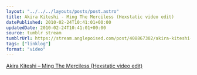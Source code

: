 ```yaml
---
layout: "../../../layouts/posts/post.astro"
title: Akira Kiteshi - Ming The Merciless (Hexstatic video edit)
datePublished: 2010-02-24T10:41:01+00:00
updatedDate: 2010-02-24T10:41:01+00:00
source: tumblr stream
tumblrUrl: https://stream.anglepoised.com/post/408867302/akira-kiteshi-ming-the-merciless-hexstatic
tags: ["linklog"]
format: "video"
---
```



<YouTube id="https://www.youtube.com/watch?v=axinhh3axQE" />

[Akira Kiteshi &#8211; Ming The Merciless (Hexstatic video edit)][1]

[1]: https://www.youtube.com/watch?v=axinhh3axQE

